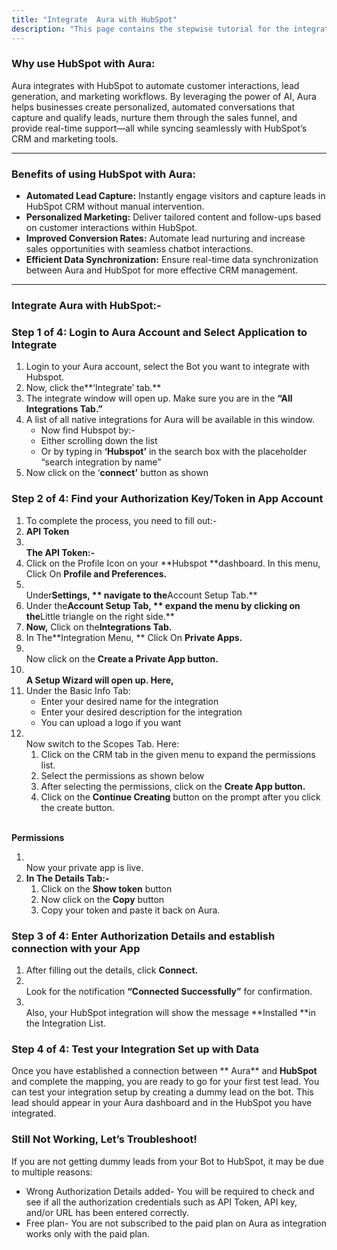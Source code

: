 ```yaml
---
title: "Integrate  Aura with HubSpot"
description: "This page contains the stepwise tutorial for the integration with  Aura"
---
```


### **Why use HubSpot with  Aura:**

 Aura integrates with HubSpot to automate customer interactions, lead generation, and marketing workflows. By leveraging the power of AI,  Aura helps businesses create personalized, automated conversations that capture and qualify leads, nurture them through the sales funnel, and provide real-time support—all while syncing seamlessly with HubSpot’s CRM and marketing tools.

---

### **Benefits of using HubSpot with  Aura:**

- **Automated Lead Capture:** Instantly engage visitors and capture leads in HubSpot CRM without manual intervention.
- **Personalized Marketing:** Deliver tailored content and follow-ups based on customer interactions within HubSpot.
- **Improved Conversion Rates:** Automate lead nurturing and increase sales opportunities with seamless chatbot interactions.
- **Efficient Data Synchronization:** Ensure real-time data synchronization between  Aura and HubSpot for more effective CRM management.

---

### **Integrate  Aura with HubSpot:-**

### **Step 1 of 4: Login to  Aura Account and Select Application to Integrate**

1. Login to your  Aura account, select the Bot you want to integrate with Hubspot.
2. Now, click the**‘Integrate’ tab.** 
3. The integrate window will open up. Make sure you are in the **“All Integrations Tab.”**
4. A list of all native integrations for  Aura will be available in this window.
   - Now find Hubspot by:-
   - Either scrolling down the list
   - Or by typing in **‘**Hubspot**’** in the search box with the placeholder “search integration by name”
5. Now click on the ‘**connect’** button as shown

### **Step 2 of 4: Find your Authorization Key/Token in App Account**

 1. To complete the process, you need to fill out:-
 2. **API Token**
 3. **\
    The API Token:-**
 4. Click on the Profile Icon on your **Hubspot **dashboard. In this menu, Click On **Profile and Preferences.**
 5. \
    Under**Settings, ** navigate to the**Account Setup Tab.** 
 6. Under the**Account Setup Tab, ** expand the menu by clicking on the**Little triangle on the right side.** 
 7. **Now,** Click on the**Integrations Tab.** 
 8. In The**Integration Menu, ** Click On **Private Apps.**
 9. \
    Now click on the **Create a Private App button.**
10. **\
    A Setup Wizard will open up. Here,**
11. Under the Basic Info Tab:
    - Enter your desired name for the integration
    - Enter your desired description for the integration
    - You can upload a logo if you want
12. \
    Now switch to the Scopes Tab. Here:
    1. Click on the CRM tab in the given menu to expand the permissions list.
    2. Select the permissions as shown below
    3. After selecting the permissions, click on the **Create App button.**
    4. Click on the **Continue Creating** button on the prompt after you click the create button.

**\
Permissions**

1. \
   Now your private app is live.
2. **In The Details Tab:-**
   1. Click on the **Show token** button
   2. Now click on the **Copy** button
   3. Copy your token and paste it back on  Aura.

### **Step 3 of 4: Enter Authorization Details and establish connection with your App**

1. After filling out the details, click **Connect.**
2. \
   Look for the notification **“Connected Successfully”** for confirmation.
3. \
   Also, your HubSpot integration will show the message **Installed **in the Integration List.

### **Step 4 of 4: Test your Integration Set up with Data**

Once you have established a connection between ** Aura** and **HubSpot** and complete the mapping, you are ready to go for your first test lead. You can test your integration setup by creating a dummy lead on the bot. This lead should appear in your  Aura dashboard and in the HubSpot you have integrated.

### **Still Not Working, Let’s Troubleshoot\!**

If you are not getting dummy leads from your Bot to HubSpot, it may be due to multiple reasons:

- Wrong Authorization Details added- You will be required to check and see if all the authorization credentials such as API Token, API key, and/or URL has been entered correctly.
- Free plan- You are not subscribed to the paid plan on  Aura as integration works only with the paid plan.

 